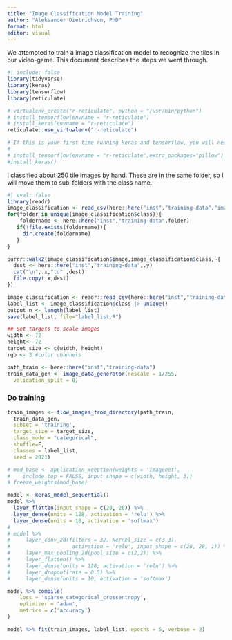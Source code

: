 ```yaml
---
title: "Image Classification Model Training"
author: "Aleksander Dietrichson, PhD"
format: html
editor: visual
---
```


We attempted to train a image classification model to recognize the tiles in our video-game. This document describes the steps we went through.

```r
#| include: false
library(tidyverse)
library(keras)
library(tensorflow)
library(reticulate)

# virtualenv_create("r-reticulate", python = "/usr/bin/python")
# install_tensorflow(envname = "r-reticulate")
# install_keras(envname = "r-reticulate")
reticulate::use_virtualenv("r-reticulate")

# If this is your first time running keras and tensorflow, you will need to enter
# 
# install_tensorflow(envname = "r-reticulate",extra_packages="pillow")
#install_keras()

```

I classified about 250 tile images by hand. These are in the same folder, so I will move them to sub-folders with the class name.

```r
#| eval: false
library(readr)
image_classification <- read_csv(here::here("inst","training-data","image-classification.csv"))
for(folder in unique(image_classification$class)){
    foldername <- here::here("inst","training-data",folder)
   if(!file.exists(foldername)){
     dir.create(foldername)
   }
}

purrr::walk2(image_classification$image,image_classification$class,~{
  dest <- here::here("inst","training-data",.y)
  cat("\n",.x,"to" ,dest)
  file.copy(.x,dest)
})


```

```r
image_classification <- readr::read_csv(here::here("inst","training-data","image-classification.csv"))
label_list <- image_classification$class |> unique()
output_n <- length(label_list)
save(label_list, file="label_list.R")

## Set targets to scale images
width <- 72
height<- 72
target_size <- c(width, height)
rgb <- 3 #color channels

path_train <- here::here("inst","training-data")
train_data_gen <- image_data_generator(rescale = 1/255, 
  validation_split = 0)
```

### Do training

```r
train_images <- flow_images_from_directory(path_train,
  train_data_gen,
  subset = 'training',
  target_size = target_size,
  class_mode = "categorical",
  shuffle=F,
  classes = label_list,
  seed = 2021)
```

```r
# mod_base <- application_xception(weights = 'imagenet', 
#    include_top = FALSE, input_shape = c(width, height, 3))
# freeze_weights(mod_base) 
```

```r

model <- keras_model_sequential()
model %>%
  layer_flatten(input_shape = c(28, 28)) %>%
  layer_dense(units = 128, activation = 'relu') %>%
  layer_dense(units = 10, activation = 'softmax')
# 
# model %>%
#     layer_conv_2d(filters = 32, kernel_size = c(3,3), 
#                    activation = 'relu', input_shape = c(28, 28, 1)) %>%
#     layer_max_pooling_2d(pool_size = c(2,2)) %>%
#     layer_flatten() %>%
#     layer_dense(units = 128, activation = 'relu') %>%
#     layer_dropout(rate = 0.5) %>%
#     layer_dense(units = 10, activation = 'softmax')
```

```r
model %>% compile(
    loss = 'sparse_categorical_crossentropy',
    optimizer = 'adam', 
    metrics = c('accuracy')
)
```

```r
model %>% fit(train_images, label_list, epochs = 5, verbose = 2)
```
